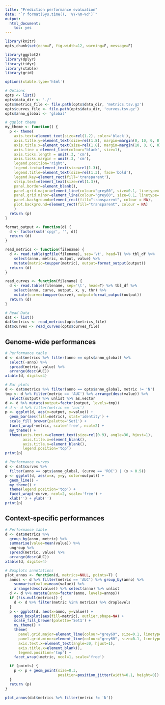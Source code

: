 ```yaml
---
title: "Prediction performance evaluation"
date: "`r format(Sys.time(), '%Y-%m-%d')`"
output:
  html_document:
    toc: yes
---
```


```r
library(knitr)
opts_chunk$set(echo=F, fig.width=12, warning=F, message=F)
```

```r
library(ggplot2)
library(dplyr)
library(tidyr)
library(xtable)
library(grid)
```

<style>
img {
    max-width: none;
}
</style>

```r
options(xtable.type='html')
```

```r
# Options
opts <- list()
opts$data_dir <- './'
opts$metrics_file <- file.path(opts$data_dir, 'metrics.tsv.gz')
opts$curves_file <- file.path(opts$data_dir, 'curves.tsv.gz')
opts$anno_global <- 'global'
```

```r
# ggplot theme
my_theme <- function() {
  p <- theme(
    axis.text=element_text(size=rel(1.2), color='black'),
    axis.title.y=element_text(size=rel(1.8), margin=margin(0, 10, 0, 0)),
    axis.title.x=element_text(size=rel(1.8), margin=margin(10, 0, 0, 0)),
    axis.line = element_line(colour="black", size=1),
    axis.ticks.length = unit(.3, 'cm'),
    axis.ticks.margin = unit(.3, 'cm'),
    legend.position='right',
    legend.text=element_text(size=rel(1.3)),
    legend.title=element_text(size=rel(1.3), face='bold'),
    legend.key=element_rect(fill='transparent'),
    strip.text=element_text(size=rel(1.3)),
    panel.border=element_blank(),
    panel.grid.major=element_line(colour="grey60", size=0.1, linetype='solid'),
    panel.grid.minor=element_line(colour="grey60", size=0.1, linetype='dotted'),
    panel.background=element_rect(fill="transparent", colour = NA),
    plot.background=element_rect(fill="transparent", colour = NA)
    )
  return (p)
}
```

```r
format_output <- function(d) {
  d <- factor(sub('cpg/', '', d))
  return (d)
}

read_metrics <- function(filename) {
  d <- read.table(gzfile(filename), sep='\t', head=T) %>% tbl_df %>%
    select(anno, metric, output, value) %>%
    mutate(metric=toupper(metric), output=format_output(output))
  return (d)
}

read_curves <- function(filename) {
  d <- read.table(filename, sep='\t', head=T) %>% tbl_df %>%
    select(anno, curve, output, x, y, thr) %>%
    mutate(curve=toupper(curve), output=format_output(output))
  return (d)
}

# Read Data
dat <- list()
dat$metrics <- read_metrics(opts$metrics_file)
dat$curves <- read_curves(opts$curves_file)
```


## Genome-wide performances

```r
# Performance table
d <- dat$metrics %>% filter(anno == opts$anno_global) %>%
  select(-anno) %>%
  spread(metric, value) %>%
  arrange(desc(AUC))
xtable(d, digits=4)
```

```r
# Bar plots
d <- dat$metrics %>% filter(anno == opts$anno_global, metric != 'N')
tmp <- d %>% filter(metric == 'AUC') %>% arrange(desc(value)) %>%
  select(output) %>% unlist %>% as.vector
d <- d %>% mutate(output=factor(output, levels=tmp))
# d <- d %>% filter(metric == 'auc')
p <- ggplot(d, aes(x=output, y=value)) +
  geom_bar(aes(fill=metric), stat='identity') +
  scale_fill_brewer(palette='Set1') +
  facet_wrap(~metric, scale='free', ncol=2) +
  my_theme() +
  theme(axis.text.x=element_text(size=rel(0.9), angle=30, hjust=1),
        axis.title.x=element_blank(),
        axis.title.y=element_blank(),
        legend.position='top')
print(p)
```

```r
# Performance curves
d <- dat$curves %>%
  filter(anno == opts$anno_global, (curve == 'ROC') | (x > 0.5))
p <- ggplot(d, aes(x=x, y=y, color=output)) +
  geom_line() +
  my_theme() +
  theme(legend.position='top') +
  facet_wrap(~curve, ncol=2, scale='free') +
  xlab('') + ylab('')
print(p)
```

## Context-specific performances

```r
# Performance table
d <- dat$metrics %>%
  group_by(anno, metric) %>%
  summarise(value=mean(value)) %>%
  ungroup %>%
  spread(metric, value) %>%
  arrange(desc(AUC))
xtable(d, digits=4)
```

```r
# Boxplots annotations
plot_annos <- function(d, metrics=NULL, points=T) {
  annos <- d %>% filter(metric == 'AUC') %>% group_by(anno) %>%
    summarise(value=mean(value)) %>%
    arrange(desc(value)) %>% select(anno) %>% unlist
  d <- d %>% mutate(anno=factor(anno, levels=annos))
  if (!is.null(metrics)) {
    d <- d %>% filter(metric %in% metrics) %>% droplevels
  }
  p <- ggplot(d, aes(x=anno, y=value)) +
    geom_boxplot(aes(fill=metric), outlier.shape=NA) +
    scale_fill_brewer(palette='Set1') +
    my_theme() +
    theme(
      panel.grid.major=element_line(colour="grey60", size=0.1, linetype='solid'),
      panel.grid.minor=element_line(colour="grey60", size=0.1, linetype='dotted'),
      axis.text.x=element_text(angle=30, hjust=1),
      axis.title.x=element_blank(),
      legend.position='top') +
    facet_wrap(~metric, ncol=1, scale='free')

  if (points) {
    p <- p + geom_point(size=0.3,
                        position=position_jitter(width=0.1, height=0))
  }
  return (p)
}

plot_annos(dat$metrics %>% filter(metric != 'N'))
```
